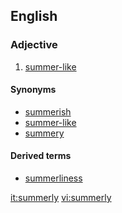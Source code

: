 ==English==
===Adjective===
{{en-adj}}

#[[summer-like]]

====Synonyms====
*[[summerish]]
*[[summer-like]]
*[[summery]]

====Derived terms====
*[[summerliness]]

[[it:summerly]]
[[vi:summerly]]